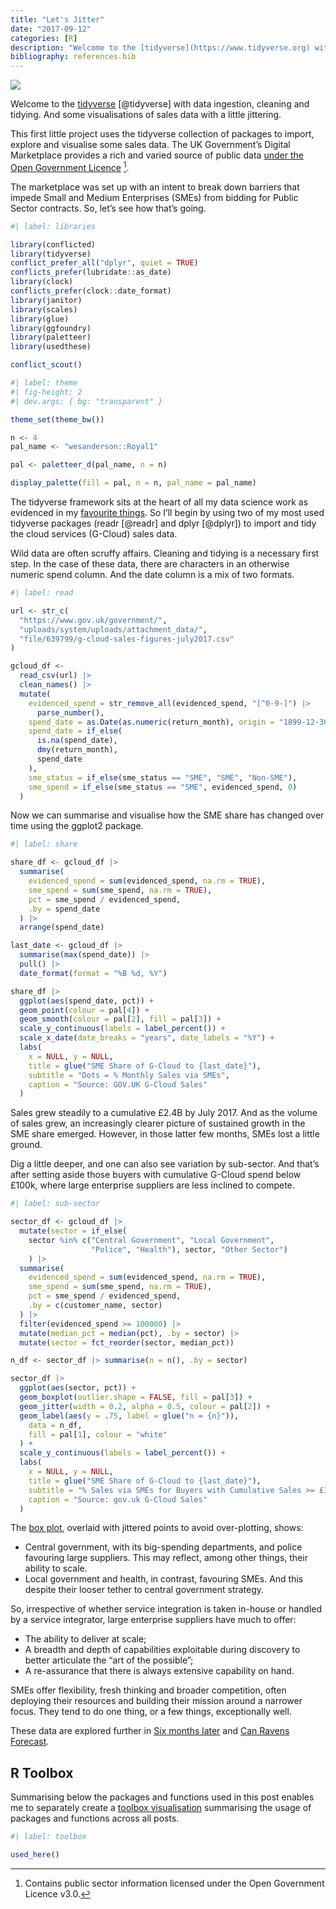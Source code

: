 ```yaml
---
title: "Let's Jitter"
date: "2017-09-12"
categories: [R]
description: "Welcome to the [tidyverse](https://www.tidyverse.org) with data ingestion, cleaning and tidying. And some visualisations of sales data with a little jittering."
bibliography: references.bib
---
```


![](feature.gif){fig-alt="A silhouette of the Houses of Parliament with the text \"G9\" instead of Big Ben's clock. In the sky, three clouds jitter and leaves are swept by the wind across the word \"Autumn\"."}

Welcome to the [tidyverse](https://www.tidyverse.org) [@tidyverse] with data ingestion, cleaning and tidying. And some visualisations of sales data with a little jittering.

This first little project uses the tidyverse collection of packages to import, explore and visualise some sales data. The UK Government's Digital Marketplace provides a rich and varied source of public data [under the Open Government Licence](https://www.nationalarchives.gov.uk/doc/open-government-licence/version/3/) [^1].

[^1]: Contains public sector information licensed under the Open Government Licence v3.0.

The marketplace was set up with an intent to break down barriers that impede Small and Medium Enterprises (SMEs) from bidding for Public Sector contracts. So, let's see how that's going.

```r
#| label: libraries

library(conflicted)
library(tidyverse)
conflict_prefer_all("dplyr", quiet = TRUE)
conflicts_prefer(lubridate::as_date)
library(clock)
conflicts_prefer(clock::date_format)
library(janitor)
library(scales)
library(glue)
library(ggfoundry)
library(paletteer)
library(usedthese)

conflict_scout()
```

```r
#| label: theme
#| fig-height: 2
#| dev.args: { bg: "transparent" }

theme_set(theme_bw())

n <- 4
pal_name <- "wesanderson::Royal1"

pal <- paletteer_d(pal_name, n = n)

display_palette(fill = pal, n = n, pal_name = pal_name)
```

The tidyverse framework sits at the heart of all my data science work as evidenced in my [favourite things](/project/box). So I'll begin by using two of my most used tidyverse packages (readr [@readr] and dplyr [@dplyr]) to import and tidy the cloud services (G-Cloud) sales data.

Wild data are often scruffy affairs. Cleaning and tidying is a necessary first step. In the case of these data, there are characters in an otherwise numeric spend column. And the date column is a mix of two formats.

```r
#| label: read

url <- str_c(
  "https://www.gov.uk/government/",
  "uploads/system/uploads/attachment_data/",
  "file/639799/g-cloud-sales-figures-july2017.csv"
)

gcloud_df <-
  read_csv(url) |> 
  clean_names() |> 
  mutate(
    evidenced_spend = str_remove_all(evidenced_spend, "[^0-9-]") |>
      parse_number(),
    spend_date = as.Date(as.numeric(return_month), origin = "1899-12-30"),
    spend_date = if_else(
      is.na(spend_date),
      dmy(return_month),
      spend_date
    ),
    sme_status = if_else(sme_status == "SME", "SME", "Non-SME"),
    sme_spend = if_else(sme_status == "SME", evidenced_spend, 0)
  )
```

Now we can summarise and visualise how the SME share has changed over time using the ggplot2 package.

```r
#| label: share

share_df <- gcloud_df |> 
  summarise(
    evidenced_spend = sum(evidenced_spend, na.rm = TRUE),
    sme_spend = sum(sme_spend, na.rm = TRUE),
    pct = sme_spend / evidenced_spend, 
    .by = spend_date
  ) |> 
  arrange(spend_date)

last_date <- gcloud_df |> 
  summarise(max(spend_date)) |> 
  pull() |> 
  date_format(format = "%B %d, %Y")

share_df |> 
  ggplot(aes(spend_date, pct)) +
  geom_point(colour = pal[4]) +
  geom_smooth(colour = pal[2], fill = pal[3]) +
  scale_y_continuous(labels = label_percent()) +
  scale_x_date(date_breaks = "years", date_labels = "%Y") +
  labs(
    x = NULL, y = NULL,
    title = glue("SME Share of G-Cloud to {last_date}"), 
    subtitle = "Dots = % Monthly Sales via SMEs",
    caption = "Source: GOV.UK G-Cloud Sales"
  )
```

Sales grew steadily to a cumulative £2.4B by July 2017. And as the volume of sales grew, an increasingly clearer picture of sustained growth in the SME share emerged. However, in those latter few months, SMEs lost a little ground.

Dig a little deeper, and one can also see variation by sub-sector. And that's after setting aside those buyers with cumulative G-Cloud spend below £100k, where large enterprise suppliers are less inclined to compete.

```r
#| label: sub-sector

sector_df <- gcloud_df |>
  mutate(sector = if_else(
    sector %in% c("Central Government", "Local Government", 
                  "Police", "Health"), sector, "Other Sector")
    ) |>
  summarise(
    evidenced_spend = sum(evidenced_spend, na.rm = TRUE),
    sme_spend = sum(sme_spend, na.rm = TRUE),
    pct = sme_spend / evidenced_spend,
    .by = c(customer_name, sector)
  ) |>
  filter(evidenced_spend >= 100000) |>
  mutate(median_pct = median(pct), .by = sector) |>
  mutate(sector = fct_reorder(sector, median_pct))

n_df <- sector_df |> summarise(n = n(), .by = sector)

sector_df |> 
  ggplot(aes(sector, pct)) +
  geom_boxplot(outlier.shape = FALSE, fill = pal[3]) +
  geom_jitter(width = 0.2, alpha = 0.5, colour = pal[2]) +
  geom_label(aes(y = .75, label = glue("n = {n}")),
    data = n_df,
    fill = pal[1], colour = "white"
  ) +
  scale_y_continuous(labels = label_percent()) +
  labs(
    x = NULL, y = NULL,
    title = glue("SME Share of G-Cloud to {last_date}"),
    subtitle = "% Sales via SMEs for Buyers with Cumulative Sales >= £100k",
    caption = "Source: gov.uk G-Cloud Sales"
  )
```

The [box plot](https://en.wikipedia.org/wiki/Box_plot), overlaid with jittered points to avoid over-plotting, shows:

-   Central government, with its big-spending departments, and police favouring large suppliers. This may reflect, among other things, their ability to scale.
-   Local government and health, in contrast, favouring SMEs. And this despite their looser tether to central government strategy.

So, irrespective of whether service integration is taken in-house or handled by a service integrator, large enterprise suppliers have much to offer:

-   The ability to deliver at scale;
-   A breadth and depth of capabilities exploitable during discovery to better articulate the "art of the possible";
-   A re-assurance that there is always extensive capability on hand.

SMEs offer flexibility, fresh thinking and broader competition, often deploying their resources and building their mission around a narrower focus. They tend to do one thing, or a few things, exceptionally well.

These data are explored further in [Six months later](/project/six) and [Can Ravens Forecast](/project/forecast).

## R Toolbox

Summarising below the packages and functions used in this post enables me to separately create a [toolbox visualisation](/project/box) summarising the usage of packages and functions across all posts.

```r
#| label: toolbox

used_here()
```
